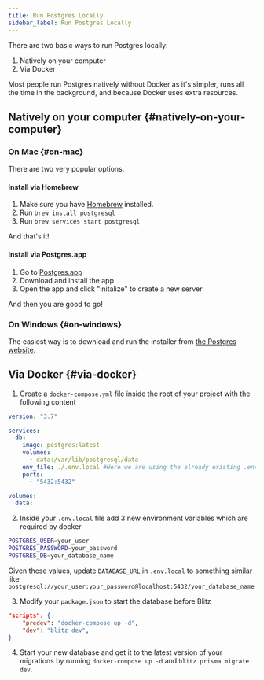 ```yaml
---
title: Run Postgres Locally
sidebar_label: Run Postgres Locally
---
```


There are two basic ways to run Postgres locally:

1. Natively on your computer
2. Via Docker

Most people run Postgres natively without Docker as it's simpler, runs all
the time in the background, and because Docker uses extra resources.

## Natively on your computer {#natively-on-your-computer}

### On Mac {#on-mac}

There are two very popular options.

#### Install via Homebrew

1. Make sure you have [Homebrew](https://brew.sh/) installed.
2. Run `brew install postgresql`
3. Run `brew services start postgresql`

And that's it!

#### Install via Postgres.app

1. Go to [Postgres.app](https://postgresapp.com/)
2. Download and install the app
3. Open the app and click "initalize" to create a new server

And then you are good to go!

### On Windows {#on-windows}

The easiest way is to download and run the installer from
[the Postgres website](https://www.postgresql.org/download/windows/).

## Via Docker {#via-docker}

1. Create a `docker-compose.yml` file inside the root of your project with
   the following content

```yaml
version: "3.7"

services:
  db:
    image: postgres:latest
    volumes:
      - data:/var/lib/postgresql/data
    env_file: ./.env.local #Here we are using the already existing .env.local file
    ports:
      - "5432:5432"

volumes:
  data:
```

2. Inside your `.env.local` file add 3 new environment variables which are
   required by docker

```bash
POSTGRES_USER=your_user
POSTGRES_PASSWORD=your_password
POSTGRES_DB=your_database_name
```

Given these values, update `DATABASE_URL` in `.env.local` to something
similar like
`postgresql://your_user:your_password@localhost:5432/your_database_name`

3. Modify your `package.json` to start the database before Blitz

```json
"scripts": {
    "predev": "docker-compose up -d",
    "dev": "blitz dev",
}
```

4. Start your new database and get it to the latest version of your
   migrations by running `docker-compose up -d` and
   `blitz prisma migrate dev`.
